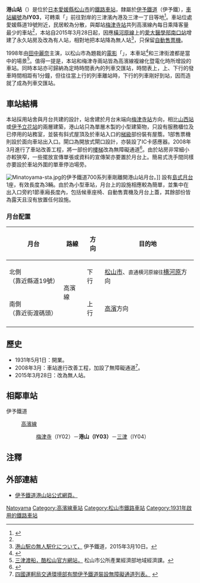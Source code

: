 {{NoteTA|1 = zh:港山站; zh-cn:港山站; zh-tw:港山車站; zh-hk:港山站; }}
{{日本車站資訊
|公司色     = orange
|文字色     =
|站名       = 港山站
|圖片       = Iyo Railway Minatoyama Station.jpg
|pxl        =
|圖片說明   = 港山站入口（2016年5月）
|日文原名   = 港山
|平假名     = みなとやま
|羅馬拼音   = Minatoyama
|前一站     = IY02 [[梅津寺站|梅津寺]]
|後一站     = [[三津站|三津]] IY04
|前一站距離 = 0.8
|後一站距離 = 1.0
|電報略號   = 
|車站編號   = {{車站編號C|#9acd32|IY03}}
|所屬公司   = [[伊予鐵道|伊予鐵道]]（伊予鐵）
|所屬路線   = {{Color|#9acd32|■}}[[高濱線|高濱線]]
|距離       = 2.0
|起站       = [[高濱站_(愛媛縣)|高濱]]
|所在地     = [[愛媛縣|愛媛縣]][[松山市|松山市]]港山町
|車站構造   = [[地面車站|地面車站]]
|月台配置   = 1面2線（原側式月台已為臨時月台）
|啟用年月日 = 1931年5月1日
|廢止年月日 =
|上下車人次 = 約400人<ref name="city">[http://www.city.matsuyama.ehime.jp/kurashi/kurashi/seibi/jitensha/jitensha-keikaku.files/sougoukeikaku41.pdf 新松山市自転車等利用総合計画(2012年)：第4章-施策の展開，第47頁] {{Wayback|url=http://www.city.matsuyama.ehime.jp/kurashi/kurashi/seibi/jitensha/jitensha-keikaku.files/sougoukeikaku41.pdf |date=20141129080045 }} - 松山市</ref>
|統計年度   = 2008
|備註       = 無人站
}}

'''港山站'''（{{jpn|j=港山駅|hg=みなとやまえき|rm=Minatoyama eki|f=y}}）是位於[[日本|日本]][[愛媛縣|愛媛縣]][[松山市|松山市]]的[[鐵路車站|鐵路車站]]，隸屬於[[伊予鐵道|伊予鐵道]]（伊予鐵），[[車站編號|車站編號]]為'''IY03'''，可轉乘「{{link-ja|三津街渡|三津の渡し}}」前往對岸的三津濱內港及三津一丁目等地<ref>{{Cite web |url=http://www.city.matsuyama.ehime.jp/shisetsu/kuko/mituwatasi.html |title=三津街渡介紹，松山市政府。 |access-date=2014-12-13 |archive-date=2021-01-17 |archive-url=https://web.archive.org/web/20210117155926/https://www.city.matsuyama.ehime.jp/shisetsu/kuko/mituwatasi.html |dead-url=no }}</ref>。車站位處愛媛縣道19號附近，民居較為分散，與鄰站[[梅津寺站|梅津寺站]]共列高濱線內每日乘降客量最少的車站<ref name="city"/>，本站自2015年3月28日起，因應[[橫河原線|橫河原線]]上的[[愛大醫學部南口站|愛大醫學部南口站]]增建了永久站房及改為有人站，相對地把本站降為無人站<ref>[http://www.iyotetsu.co.jp/topics/15/minatoyama.html 港山駅の無人駅化について，] {{Wayback|url=http://www.iyotetsu.co.jp/topics/15/minatoyama.html |date=20210304133941 }}伊予鐵道，2015年3月10日。{{ja}}</ref>，只保留[[自動售票機|自動售票機]]。

1998年由[[田中麗奈|田中麗奈]]主演，以松山市為題裁的[[電影|電影]]「{{link-ja|激浪青春 (日本電影)|がんばっていきまっしょい|激浪青春}}」，本車站<ref>{{Cite web |url=http://www.kamezoh.net/iyo/minatoyama.html |title=非官方車站介紹。 |access-date=2014-12-16 |archive-date=2016-03-04 |archive-url=https://web.archive.org/web/20160304092511/http://www.kamezoh.net/iyo/minatoyama.html |dead-url=no }}</ref>和三津街渡都是當中的場景<ref>[http://www.coolmatsuyama.com/content/24 三津渡船，酷松山官方網站，] {{Wayback|url=http://www.coolmatsuyama.com/content/24 |date=20141216222410 }}松山市公所產業經濟部地域經濟課。</ref>。值得一提是，本站和梅津寺兩站皆為高濱線複線化暨電化時所增設的車站。同時本站亦可歸納為定時時間表內的列車交匯站，時間表上，上、下行的發車時間相距有1分鐘，但往往當上行的列車離站時，下行的列車剛好到站，因而造就了成為列車交匯站。

==車站結構==
本站採用站舍與月台共建的設計，站舍建於月台末端向[[梅津寺站|梅津寺站]]方向，相比[[山西站|山西站]]或[[伊予立花站|伊予立花站]]的兩層建築，港山站只為單層木製的小型建築物，只設有服務櫃位及已停用的站務室，並裝有斜式屋頂及於車站入口的[[梯級|梯級]]部份裝有屋簷。1部售票機則設於面向車站出入口。閘口為開放式閘口設計，亦裝設了IC卡感應器。2008年3月進行了車站改善工程，將一部份的[[樓梯|樓梯]]改為無障礙通道<ref>{{Cite web |url=http://hacchi-no-he.net/line/iyotetsu/station/0020_minatoyama.htm |title=非官方車站介紹。 |access-date=2014-12-16 |archive-date=2015-03-01 |archive-url=https://web.archive.org/web/20150301025108/http://hacchi-no-he.net/line/iyotetsu/station/0020_minatoyama.htm |dead-url=no }}</ref>。由於站房非常細小亦較狹窄，一些擺放宣傳單張或資料的宣傳架亦要置於月台上。簡易式洗手間同樣亦要設於車站外圍的單車停泊場旁。

[[File:Minatoyama-sta.jpg|thumb]]的伊予鐵道700系列車剛離開港山站月台。]]
設有[[島式月台|島式月台]]1座，有效長度為3輛。由於為小型車站，月台上的設施相應較為簡單，並集中在出入口旁約1節車廂長度內，包括候車座椅、自動售賣機及月台上蓋，其餘部份皆為露天且沒有放置任何設施。

===月台配置===
{| class="wikitable" rules="rows"
|-
!月台!!路線!!方向!!目的地
|-
!北側<br>（靠近縣道19號）
|rowspan=2|{{Color|#9acd32|■}}高濱線
|下行
|[[松山市站|松山市]]、<small>直通{{Color|#00b2e5|■}}横河原線往</small>[[横河原站|横河原]]方向
|-
!南側<br>（靠近街渡碼頭）
|上行
|[[高濱站_(愛媛縣)|高濱]]方向
|-
|}

==歷史==
*1931年5月1日：開業。
*2008年3月：車站進行改善工程，加設了無障礙通道<ref>[http://wwwtb.mlit.go.jp/shikoku/soshiki/koutsuu/img/h2403iyotrain.pdf 四國運軻局交通環境部有關伊予鐵道裝設無障礙通道列表。] {{webarchive|url=https://web.archive.org/web/20160305173636/http://wwwtb.mlit.go.jp/shikoku/soshiki/koutsuu/img/h2403iyotrain.pdf |date=2016-03-05 }}</ref>。
*2015年3月28日：改為無人站。

==相鄰車站==
;伊予鐵道
:{{Color|#9acd32|■}} [[高濱線|高濱線]]
:: [[梅津寺站|梅津寺]]（IY02）－'''港山（IY03）'''－[[三津站|三津]]（IY04）

==注釋==
{{reflist}}

==外部連結==
* [http://www.iyotetsu.co.jp/information/station/station.html?t=minatoyama 伊予鐵道港山站公式網頁。] {{Wayback|url=http://www.iyotetsu.co.jp/information/station/station.html?t=minatoyama |date=20180321031511 }}{{ja icon}}
{{Commons|Category:Minatoyama Station}}

{{伊予鐵道高濱線}}

{{DEFAULTSORT:Minatoyama}}
[[Category:日本鐵路車站_Mi|Natoyama]]
[[Category:高濱線車站|Category:高濱線車站]]
[[Category:松山市鐵路車站|Category:松山市鐵路車站]]
[[Category:1931年啟用的鐵路車站|Category:1931年啟用的鐵路車站]]